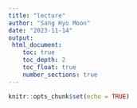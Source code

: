 ```yaml
---
title: "lecture"
author: "Sang Hyo Moon"
date: "2023-11-14"
output:
 html_document:
    toc: true
    toc_depth: 2
    toc_float: true
    number_sections: true
---
```


```r
knitr::opts_chunk$set(echo = TRUE)
```
